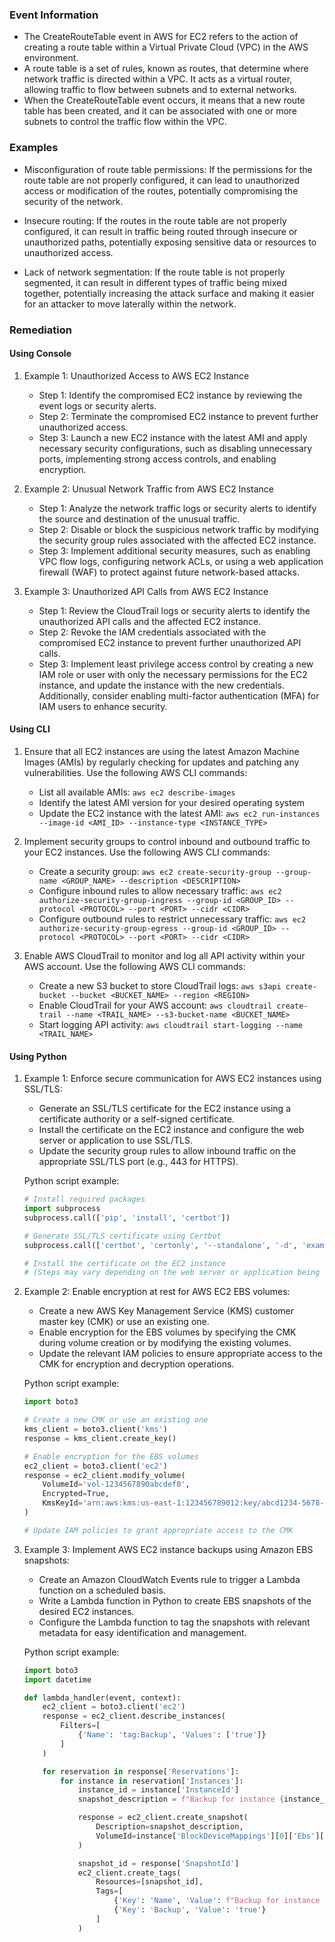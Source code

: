 
### Event Information

- The CreateRouteTable event in AWS for EC2 refers to the action of creating a route table within a Virtual Private Cloud (VPC) in the AWS environment.
- A route table is a set of rules, known as routes, that determine where network traffic is directed within a VPC. It acts as a virtual router, allowing traffic to flow between subnets and to external networks.
- When the CreateRouteTable event occurs, it means that a new route table has been created, and it can be associated with one or more subnets to control the traffic flow within the VPC.


### Examples

- Misconfiguration of route table permissions: If the permissions for the route table are not properly configured, it can lead to unauthorized access or modification of the routes, potentially compromising the security of the network.

- Insecure routing: If the routes in the route table are not properly configured, it can result in traffic being routed through insecure or unauthorized paths, potentially exposing sensitive data or resources to unauthorized access.

- Lack of network segmentation: If the route table is not properly segmented, it can result in different types of traffic being mixed together, potentially increasing the attack surface and making it easier for an attacker to move laterally within the network.

### Remediation

#### Using Console

1. Example 1: Unauthorized Access to AWS EC2 Instance
   - Step 1: Identify the compromised EC2 instance by reviewing the event logs or security alerts.
   - Step 2: Terminate the compromised EC2 instance to prevent further unauthorized access.
   - Step 3: Launch a new EC2 instance with the latest AMI and apply necessary security configurations, such as disabling unnecessary ports, implementing strong access controls, and enabling encryption.

2. Example 2: Unusual Network Traffic from AWS EC2 Instance
   - Step 1: Analyze the network traffic logs or security alerts to identify the source and destination of the unusual traffic.
   - Step 2: Disable or block the suspicious network traffic by modifying the security group rules associated with the affected EC2 instance.
   - Step 3: Implement additional security measures, such as enabling VPC flow logs, configuring network ACLs, or using a web application firewall (WAF) to protect against future network-based attacks.

3. Example 3: Unauthorized API Calls from AWS EC2 Instance
   - Step 1: Review the CloudTrail logs or security alerts to identify the unauthorized API calls and the affected EC2 instance.
   - Step 2: Revoke the IAM credentials associated with the compromised EC2 instance to prevent further unauthorized API calls.
   - Step 3: Implement least privilege access control by creating a new IAM role or user with only the necessary permissions for the EC2 instance, and update the instance with the new credentials. Additionally, consider enabling multi-factor authentication (MFA) for IAM users to enhance security.

#### Using CLI

1. Ensure that all EC2 instances are using the latest Amazon Machine Images (AMIs) by regularly checking for updates and patching any vulnerabilities. Use the following AWS CLI commands:

   - List all available AMIs: `aws ec2 describe-images`
   - Identify the latest AMI version for your desired operating system
   - Update the EC2 instance with the latest AMI: `aws ec2 run-instances --image-id <AMI_ID> --instance-type <INSTANCE_TYPE>`

2. Implement security groups to control inbound and outbound traffic to your EC2 instances. Use the following AWS CLI commands:

   - Create a security group: `aws ec2 create-security-group --group-name <GROUP_NAME> --description <DESCRIPTION>`
   - Configure inbound rules to allow necessary traffic: `aws ec2 authorize-security-group-ingress --group-id <GROUP_ID> --protocol <PROTOCOL> --port <PORT> --cidr <CIDR>`
   - Configure outbound rules to restrict unnecessary traffic: `aws ec2 authorize-security-group-egress --group-id <GROUP_ID> --protocol <PROTOCOL> --port <PORT> --cidr <CIDR>`

3. Enable AWS CloudTrail to monitor and log all API activity within your AWS account. Use the following AWS CLI commands:

   - Create a new S3 bucket to store CloudTrail logs: `aws s3api create-bucket --bucket <BUCKET_NAME> --region <REGION>`
   - Enable CloudTrail for your AWS account: `aws cloudtrail create-trail --name <TRAIL_NAME> --s3-bucket-name <BUCKET_NAME>`
   - Start logging API activity: `aws cloudtrail start-logging --name <TRAIL_NAME>`

#### Using Python

1. Example 1: Enforce secure communication for AWS EC2 instances using SSL/TLS:
   - Generate an SSL/TLS certificate for the EC2 instance using a certificate authority or a self-signed certificate.
   - Install the certificate on the EC2 instance and configure the web server or application to use SSL/TLS.
   - Update the security group rules to allow inbound traffic on the appropriate SSL/TLS port (e.g., 443 for HTTPS).

   Python script example:
   ```python
   # Install required packages
   import subprocess
   subprocess.call(['pip', 'install', 'certbot'])

   # Generate SSL/TLS certificate using Certbot
   subprocess.call(['certbot', 'certonly', '--standalone', '-d', 'example.com'])

   # Install the certificate on the EC2 instance
   # (Steps may vary depending on the web server or application being used)
   ```

2. Example 2: Enable encryption at rest for AWS EC2 EBS volumes:
   - Create a new AWS Key Management Service (KMS) customer master key (CMK) or use an existing one.
   - Enable encryption for the EBS volumes by specifying the CMK during volume creation or by modifying the existing volumes.
   - Update the relevant IAM policies to ensure appropriate access to the CMK for encryption and decryption operations.

   Python script example:
   ```python
   import boto3

   # Create a new CMK or use an existing one
   kms_client = boto3.client('kms')
   response = kms_client.create_key()

   # Enable encryption for the EBS volumes
   ec2_client = boto3.client('ec2')
   response = ec2_client.modify_volume(
       VolumeId='vol-1234567890abcdef0',
       Encrypted=True,
       KmsKeyId='arn:aws:kms:us-east-1:123456789012:key/abcd1234-5678-90ab-cdef-1234567890ab'
   )

   # Update IAM policies to grant appropriate access to the CMK
   ```

3. Example 3: Implement AWS EC2 instance backups using Amazon EBS snapshots:
   - Create an Amazon CloudWatch Events rule to trigger a Lambda function on a scheduled basis.
   - Write a Lambda function in Python to create EBS snapshots of the desired EC2 instances.
   - Configure the Lambda function to tag the snapshots with relevant metadata for easy identification and management.

   Python script example:
   ```python
   import boto3
   import datetime

   def lambda_handler(event, context):
       ec2_client = boto3.client('ec2')
       response = ec2_client.describe_instances(
           Filters=[
               {'Name': 'tag:Backup', 'Values': ['true']}
           ]
       )

       for reservation in response['Reservations']:
           for instance in reservation['Instances']:
               instance_id = instance['InstanceId']
               snapshot_description = f"Backup for instance {instance_id} on {datetime.datetime.now().strftime('%Y-%m-%d %H:%M:%S')}"

               response = ec2_client.create_snapshot(
                   Description=snapshot_description,
                   VolumeId=instance['BlockDeviceMappings'][0]['Ebs']['VolumeId']
               )

               snapshot_id = response['SnapshotId']
               ec2_client.create_tags(
                   Resources=[snapshot_id],
                   Tags=[
                       {'Key': 'Name', 'Value': f"Backup for instance {instance_id}"},
                       {'Key': 'Backup', 'Value': 'true'}
                   ]
               )
   ```

